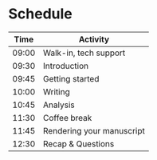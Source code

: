 # Schedule {.unnumbered}

| Time | Activity |
|---|---|
| 09:00 | Walk-in, tech support |
| 09:30 | Introduction |
| 09:45 | Getting started |
| 10:00 | Writing |
| 10:45 | Analysis |
| 11:30 | Coffee break |
| 11:45 | Rendering your manuscript |
| 12:30 | Recap & Questions |